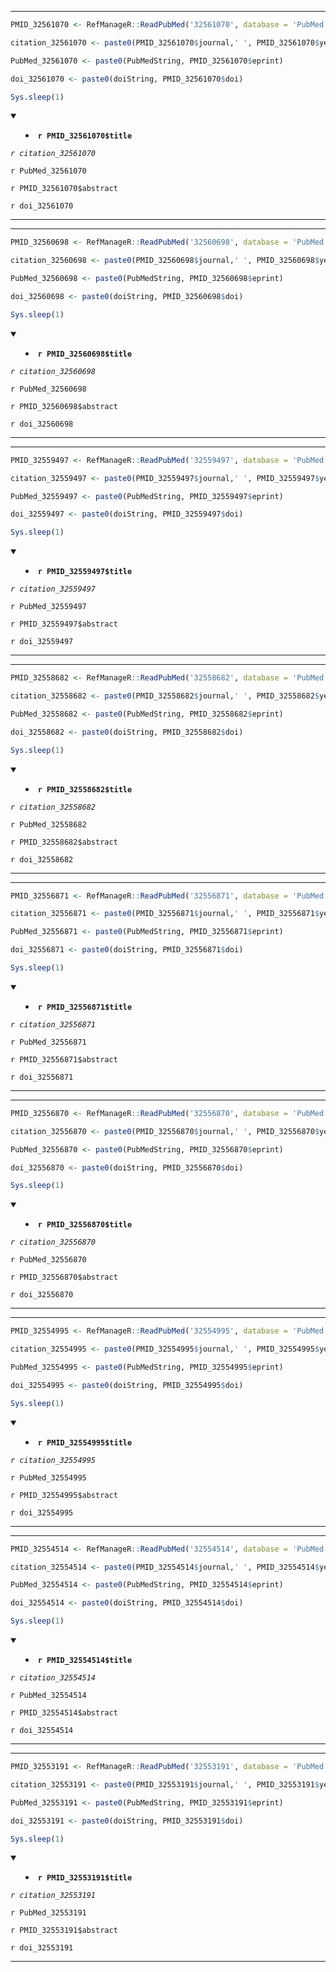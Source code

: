 

---

```r

PMID_32561070 <- RefManageR::ReadPubMed('32561070', database = 'PubMed')

citation_32561070 <- paste0(PMID_32561070$journal,' ', PMID_32561070$year, ' ', PMID_32561070$month,';', PMID_32561070$volume,'(', PMID_32561070$number,'):', PMID_32561070$pages)

PubMed_32561070 <- paste0(PubMedString, PMID_32561070$eprint)

doi_32561070 <- paste0(doiString, PMID_32561070$doi)

Sys.sleep(1)

```

<details open> <summary>
- **`r PMID_32561070$title`**
</summary> 

*`r citation_32561070`*

`r PubMed_32561070`

`r PMID_32561070$abstract`

`r doi_32561070`

</details>

---




---

```r

PMID_32560698 <- RefManageR::ReadPubMed('32560698', database = 'PubMed')

citation_32560698 <- paste0(PMID_32560698$journal,' ', PMID_32560698$year, ' ', PMID_32560698$month,';', PMID_32560698$volume,'(', PMID_32560698$number,'):', PMID_32560698$pages)

PubMed_32560698 <- paste0(PubMedString, PMID_32560698$eprint)

doi_32560698 <- paste0(doiString, PMID_32560698$doi)

Sys.sleep(1)

```

<details open> <summary>
- **`r PMID_32560698$title`**
</summary> 

*`r citation_32560698`*

`r PubMed_32560698`

`r PMID_32560698$abstract`

`r doi_32560698`

</details>

---




---

```r

PMID_32559497 <- RefManageR::ReadPubMed('32559497', database = 'PubMed')

citation_32559497 <- paste0(PMID_32559497$journal,' ', PMID_32559497$year, ' ', PMID_32559497$month,';', PMID_32559497$volume,'(', PMID_32559497$number,'):', PMID_32559497$pages)

PubMed_32559497 <- paste0(PubMedString, PMID_32559497$eprint)

doi_32559497 <- paste0(doiString, PMID_32559497$doi)

Sys.sleep(1)

```

<details open> <summary>
- **`r PMID_32559497$title`**
</summary> 

*`r citation_32559497`*

`r PubMed_32559497`

`r PMID_32559497$abstract`

`r doi_32559497`

</details>

---




---

```r

PMID_32558682 <- RefManageR::ReadPubMed('32558682', database = 'PubMed')

citation_32558682 <- paste0(PMID_32558682$journal,' ', PMID_32558682$year, ' ', PMID_32558682$month,';', PMID_32558682$volume,'(', PMID_32558682$number,'):', PMID_32558682$pages)

PubMed_32558682 <- paste0(PubMedString, PMID_32558682$eprint)

doi_32558682 <- paste0(doiString, PMID_32558682$doi)

Sys.sleep(1)

```

<details open> <summary>
- **`r PMID_32558682$title`**
</summary> 

*`r citation_32558682`*

`r PubMed_32558682`

`r PMID_32558682$abstract`

`r doi_32558682`

</details>

---




---

```r

PMID_32556871 <- RefManageR::ReadPubMed('32556871', database = 'PubMed')

citation_32556871 <- paste0(PMID_32556871$journal,' ', PMID_32556871$year, ' ', PMID_32556871$month,';', PMID_32556871$volume,'(', PMID_32556871$number,'):', PMID_32556871$pages)

PubMed_32556871 <- paste0(PubMedString, PMID_32556871$eprint)

doi_32556871 <- paste0(doiString, PMID_32556871$doi)

Sys.sleep(1)

```

<details open> <summary>
- **`r PMID_32556871$title`**
</summary> 

*`r citation_32556871`*

`r PubMed_32556871`

`r PMID_32556871$abstract`

`r doi_32556871`

</details>

---




---

```r

PMID_32556870 <- RefManageR::ReadPubMed('32556870', database = 'PubMed')

citation_32556870 <- paste0(PMID_32556870$journal,' ', PMID_32556870$year, ' ', PMID_32556870$month,';', PMID_32556870$volume,'(', PMID_32556870$number,'):', PMID_32556870$pages)

PubMed_32556870 <- paste0(PubMedString, PMID_32556870$eprint)

doi_32556870 <- paste0(doiString, PMID_32556870$doi)

Sys.sleep(1)

```

<details open> <summary>
- **`r PMID_32556870$title`**
</summary> 

*`r citation_32556870`*

`r PubMed_32556870`

`r PMID_32556870$abstract`

`r doi_32556870`

</details>

---




---

```r

PMID_32554995 <- RefManageR::ReadPubMed('32554995', database = 'PubMed')

citation_32554995 <- paste0(PMID_32554995$journal,' ', PMID_32554995$year, ' ', PMID_32554995$month,';', PMID_32554995$volume,'(', PMID_32554995$number,'):', PMID_32554995$pages)

PubMed_32554995 <- paste0(PubMedString, PMID_32554995$eprint)

doi_32554995 <- paste0(doiString, PMID_32554995$doi)

Sys.sleep(1)

```

<details open> <summary>
- **`r PMID_32554995$title`**
</summary> 

*`r citation_32554995`*

`r PubMed_32554995`

`r PMID_32554995$abstract`

`r doi_32554995`

</details>

---




---

```r

PMID_32554514 <- RefManageR::ReadPubMed('32554514', database = 'PubMed')

citation_32554514 <- paste0(PMID_32554514$journal,' ', PMID_32554514$year, ' ', PMID_32554514$month,';', PMID_32554514$volume,'(', PMID_32554514$number,'):', PMID_32554514$pages)

PubMed_32554514 <- paste0(PubMedString, PMID_32554514$eprint)

doi_32554514 <- paste0(doiString, PMID_32554514$doi)

Sys.sleep(1)

```

<details open> <summary>
- **`r PMID_32554514$title`**
</summary> 

*`r citation_32554514`*

`r PubMed_32554514`

`r PMID_32554514$abstract`

`r doi_32554514`

</details>

---




---

```r

PMID_32553191 <- RefManageR::ReadPubMed('32553191', database = 'PubMed')

citation_32553191 <- paste0(PMID_32553191$journal,' ', PMID_32553191$year, ' ', PMID_32553191$month,';', PMID_32553191$volume,'(', PMID_32553191$number,'):', PMID_32553191$pages)

PubMed_32553191 <- paste0(PubMedString, PMID_32553191$eprint)

doi_32553191 <- paste0(doiString, PMID_32553191$doi)

Sys.sleep(1)

```

<details open> <summary>
- **`r PMID_32553191$title`**
</summary> 

*`r citation_32553191`*

`r PubMed_32553191`

`r PMID_32553191$abstract`

`r doi_32553191`

</details>

---


